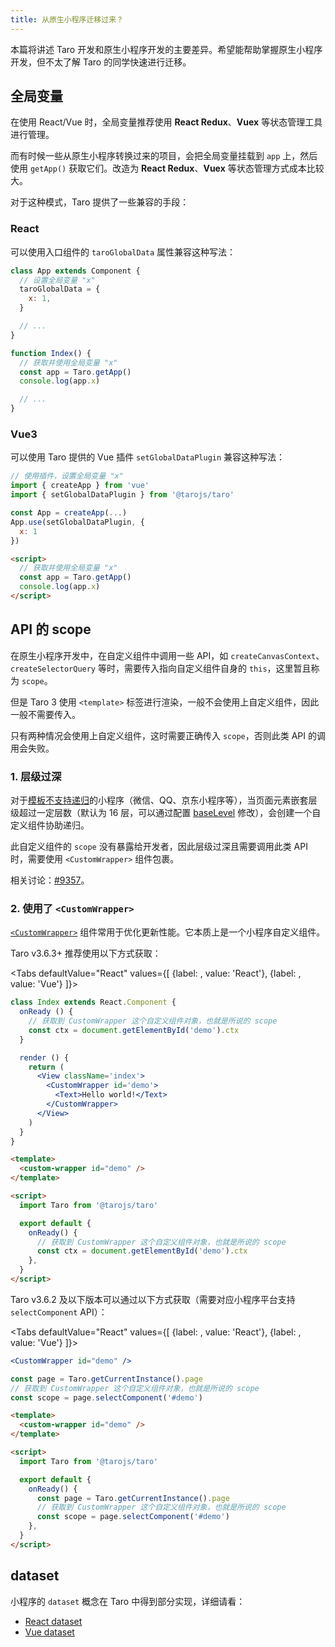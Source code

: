 ```yaml
---
title: 从原生小程序迁移过来？
---
```




本篇将讲述 Taro 开发和原生小程序开发的主要差异。希望能帮助掌握原生小程序开发，但不太了解 Taro 的同学快速进行迁移。

## 全局变量

在使用 React/Vue 时，全局变量推荐使用 **React Redux**、**Vuex** 等状态管理工具进行管理。

而有时候一些从原生小程序转换过来的项目，会把全局变量挂载到 `app` 上，然后使用 `getApp()` 获取它们。改造为 **React Redux**、**Vuex** 等状态管理方式成本比较大。

对于这种模式，Taro 提供了一些兼容的手段：

### React

可以使用入口组件的 `taroGlobalData` 属性兼容这种写法：

```jsx title="app.js"
class App extends Component {
  // 设置全局变量 "x"
  taroGlobalData = {
    x: 1,
  }

  // ...
}
```

```jsx title="index.js"
function Index() {
  // 获取并使用全局变量 "x"
  const app = Taro.getApp()
  console.log(app.x)

  // ...
}
```

### Vue3

可以使用 Taro 提供的 Vue 插件 `setGlobalDataPlugin` 兼容这种写法：

```jsx title="app.js"
// 使用插件，设置全局变量 "x"
import { createApp } from 'vue'
import { setGlobalDataPlugin } from '@tarojs/taro'

const App = createApp(...)
App.use(setGlobalDataPlugin, {
  x: 1
})
```

```html title="index.vue"
<script>
  // 获取并使用全局变量 "x"
  const app = Taro.getApp()
  console.log(app.x)
</script>
```

## API 的 scope

在原生小程序开发中，在自定义组件中调用一些 API，如 `createCanvasContext`、`createSelectorQuery` 等时，需要传入指向自定义组件自身的 `this`，这里暂且称为 `scope`。

但是 Taro 3 使用 `<template>` 标签进行渲染，一般不会使用上自定义组件，因此一般不需要传入。

只有两种情况会使用上自定义组件，这时需要正确传入 `scope`，否则此类 API 的调用会失败。

### 1. 层级过深

对于[模板不支持递归](./platform-plugin/template#递归与非递归模板)的小程序（微信、QQ、京东小程序等），当页面元素嵌套层级超过一定层数（默认为 16 层，可以通过配置 [baseLevel](config-detail#minibaselevel) 修改），会创建一个自定义组件协助递归。

此自定义组件的 `scope` 没有暴露给开发者，因此层级过深且需要调用此类 API 时，需要使用 `<CustomWrapper>` 组件包裹。

相关讨论：[#9357](https://github.com/NervJS/taro/issues/9357)。

### 2. 使用了 `<CustomWrapper>`

[`<CustomWrapper>`](optimized#2-customwrapper-组件) 组件常用于优化更新性能。它本质上是一个小程序自定义组件。

Taro v3.6.3+ 推荐使用以下方式获取：

<Tabs
  defaultValue="React"
  values={[
    {label:  <ReactIcon />, value: 'React'},
    {label: <VueIcon />, value: 'Vue'}
  ]}>
<TabItem value="React">

```jsx title="示例代码"
class Index extends React.Component {
  onReady () {
    // 获取到 CustomWrapper 这个自定义组件对象，也就是所说的 scope
    const ctx = document.getElementById('demo').ctx
  }

  render () {
    return (
      <View className='index'>
        <CustomWrapper id='demo'>
          <Text>Hello world!</Text>
        </CustomWrapper>
      </View>
    )
  }
}
```

</TabItem>

<TabItem value="Vue">

```html title="示例代码"
<template>
  <custom-wrapper id="demo" />
</template>

<script>
  import Taro from '@tarojs/taro'

  export default {
    onReady() {
      // 获取到 CustomWrapper 这个自定义组件对象，也就是所说的 scope
      const ctx = document.getElementById('demo').ctx
    },
  }
</script>
```

</TabItem>
</Tabs>

Taro v3.6.2 及以下版本可以通过以下方式获取（需要对应小程序平台支持 `selectComponent` API）：

<Tabs
  defaultValue="React"
  values={[
    {label:  <ReactIcon />, value: 'React'},
    {label: <VueIcon />, value: 'Vue'}
  ]}>
<TabItem value="React">

```jsx title="示例代码"
<CustomWrapper id="demo" />

const page = Taro.getCurrentInstance().page
// 获取到 CustomWrapper 这个自定义组件对象，也就是所说的 scope
const scope = page.selectComponent('#demo')
```

</TabItem>

<TabItem value="Vue">

```html title="示例代码"
<template>
  <custom-wrapper id="demo" />
</template>

<script>
  import Taro from '@tarojs/taro'

  export default {
    onReady() {
      const page = Taro.getCurrentInstance().page
      // 获取到 CustomWrapper 这个自定义组件对象，也就是所说的 scope
      const scope = page.selectComponent('#demo')
    },
  }
</script>
```

</TabItem>
</Tabs>

## dataset

小程序的 `dataset` 概念在 Taro 中得到部分实现，详细请看：

- [React dataset](./react-overall#dataset)
- [Vue dataset](./vue-overall#dataset)
